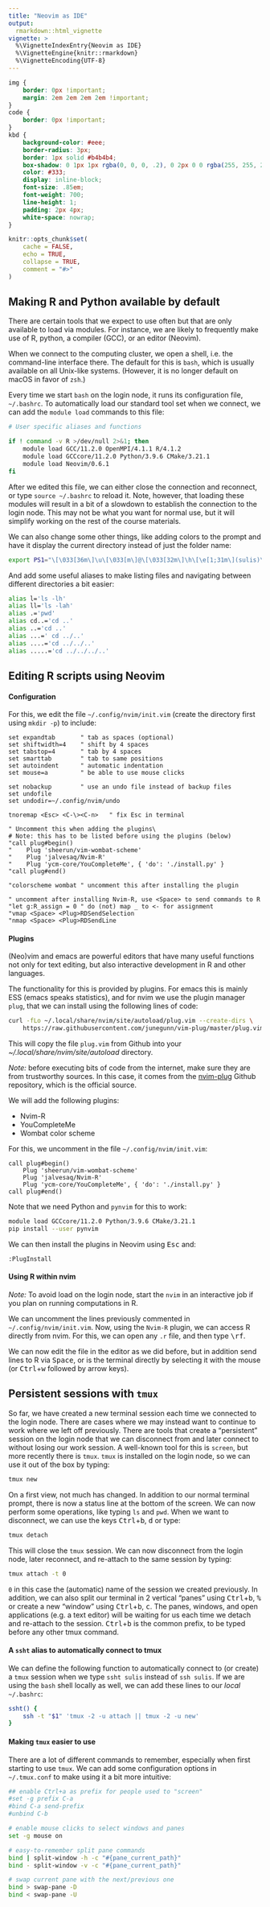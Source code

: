 ```yaml
---
title: "Neovim as IDE"
output:
  rmarkdown::html_vignette
vignette: >
  %\VignetteIndexEntry{Neovim as IDE}
  %\VignetteEngine{knitr::rmarkdown}
  %\VignetteEncoding{UTF-8}
---
```


```css
img {
    border: 0px !important;
    margin: 2em 2em 2em 2em !important;
}
code {
    border: 0px !important;
}
kbd {
    background-color: #eee;
    border-radius: 3px;
    border: 1px solid #b4b4b4;
    box-shadow: 0 1px 1px rgba(0, 0, 0, .2), 0 2px 0 0 rgba(255, 255, 255, .7) inset;
    color: #333;
    display: inline-block;
    font-size: .85em;
    font-weight: 700;
    line-height: 1;
    padding: 2px 4px;
    white-space: nowrap;
}
```

```r
knitr::opts_chunk$set(
    cache = FALSE,
    echo = TRUE,
    collapse = TRUE,
    comment = "#>"
)
```

## Making R and Python available by default

There are certain tools that we expect to use often but that are only available
to load via modules. For instance, we are likely to frequently make use of R,
python, a compiler (GCC), or an editor (Neovim).

When we connect to the computing cluster, we open a shell, i.e. the command-line
interface there. The default for this is `bash`, which is usually available on
all Unix-like systems. (However, it is no longer default on macOS in favor of
`zsh`.)

Every time we start `bash` on the login node, it runs its configuration file,
`~/.bashrc`. To automatically load our standard tool set when we connect, we can
add the `module load` commands to this file:

```sh
# User specific aliases and functions

if ! command -v R >/dev/null 2>&1; then
    module load GCC/11.2.0 OpenMPI/4.1.1 R/4.1.2
    module load GCCcore/11.2.0 Python/3.9.6 CMake/3.21.1
    module load Neovim/0.6.1
fi
```

After we edited this file, we can either close the connection and reconnect, or
type `source ~/.bashrc` to reload it. Note, however, that loading these modules
will result in a bit of a slowdown to establish the connection to the login
node. This may not be what you want for normal use, but it will simplify working
on the rest of the course materials.

We can also change some other things, like adding colors to the prompt and have
it display the current directory instead of just the folder name:

```sh
export PS1="\[\033[36m\]\u\[\033[m\]@\[\033[32m\]\h\[\e[1;31m\](sulis)\[\e[0m\]:\[\033[33;1m\]\w\[\033[m\]\$ "
```

And add some useful aliases to make listing files and navigating between
different directories a bit easier:

```sh
alias l='ls -lh'
alias ll='ls -lah'
alias .='pwd'
alias cd..='cd ..'
alias ..='cd ..'
alias ...=' cd ../..'
alias ....='cd ../../..'
alias .....='cd ../../../..'
```

## Editing R scripts using Neovim

#### Configuration

For this, we edit the file `~/.config/nvim/init.vim` (create the directory
first using `mkdir -p`) to include:

```vim
set expandtab       " tab as spaces (optional)
set shiftwidth=4    " shift by 4 spaces
set tabstop=4       " tab by 4 spaces
set smarttab        " tab to same positions
set autoindent      " automatic indentation
set mouse=a         " be able to use mouse clicks

set nobackup        " use an undo file instead of backup files
set undofile
set undodir=~/.config/nvim/undo

tnoremap <Esc> <C-\><C-n>   " fix Esc in terminal

" Uncomment this when adding the plugins\
# Note: this has to be listed before using the plugins (below)
"call plug#begin()
"    Plug 'sheerun/vim-wombat-scheme'
"    Plug 'jalvesaq/Nvim-R'
"    Plug 'ycm-core/YouCompleteMe', { 'do': './install.py' }
"call plug#end()

"colorscheme wombat " uncomment this after installing the plugin

" uncomment after installing Nvim-R, use <Space> to send commands to R
"let g:R_assign = 0 " do (not) map _ to <- for assignment
"vmap <Space> <Plug>RDSendSelection
"nmap <Space> <Plug>RDSendLine
```

#### Plugins

(Neo)vim and emacs are powerful editors that have many useful functions not only
for text editing, but also interactive development in R and other languages.

The functionality for this is provided by plugins. For emacs this is mainly ESS
(emacs speaks statistics), and for nvim we use the plugin manager `plug`, that
we can install using the following lines of code:

```sh
curl -fLo ~/.local/share/nvim/site/autoload/plug.vim --create-dirs \
    https://raw.githubusercontent.com/junegunn/vim-plug/master/plug.vim
```

This will copy the file `plug.vim` from Github into your
*~/.local/share/nvim/site/autoload* directory.

*Note:* before executing bits of code from the internet, make sure they are from
trustworthy sources. In this case, it comes from the
[nvim-plug](https://github.com/junegunn/vim-plug) Github repository, which is
the official source.

We will add the following plugins:

* Nvim-R
* YouCompleteMe
* Wombat color scheme

For this, we uncomment in the file `~/.config/nvim/init.vim`:

```vim
call plug#begin()
    Plug 'sheerun/vim-wombat-scheme'
    Plug 'jalvesaq/Nvim-R'
    Plug 'ycm-core/YouCompleteMe', { 'do': './install.py' }
call plug#end()
```

Note that we need Python and `pynvim` for this to work:

```sh
module load GCCcore/11.2.0 Python/3.9.6 CMake/3.21.1
pip install --user pynvim
```

We can then install the plugins in Neovim using <kbd>Esc</kbd> and:

```vim
:PlugInstall
```

#### Using R within nvim

_Note:_ To avoid load on the login node, start the `nvim` in an interactive job
if you plan on running computations in R.

We can uncomment the lines previously commented in `~/.config/nvim/init.vim`.
Now, using the `Nvim-R` plugin, we can access R directly from nvim. For this, we
can open any `.r` file, and then type <kbd>\\</kbd><kbd>r</kbd><kbd>f</kbd>.

We can now edit the file in the editor as we did before, but in addition send
lines to R via <kbd>Space</kbd>, or is the terminal directly by selecting it
with the mouse (or <kbd>Ctrl</kbd>+<kbd>w</kbd> followed by arrow keys).

## Persistent sessions with `tmux`

So far, we have created a new terminal session each time we connected to the
login node. There are cases where we may instead want to continue to work where
we left off previously. There are tools that create a "persistent" session on
the login node that we can disconnect from and later connect to without losing
our work session. A well-known tool for this is `screen`, but more recently
there is `tmux`. `tmux` is installed on the login node, so we can use it out of
the box by typing:

```sh
tmux new
```

On a first view, not much has changed. In addition to our normal terminal
prompt, there is now a status line at the bottom of the screen. We can now
perform some operations, like typing `ls` and `pwd`. When we want to disconnect,
we can use the keys <kbd>Ctrl</kbd>+<kbd>b</kbd>, <kbd>d</kbd> or type:

```sh
tmux detach
```

This will close the `tmux` session. We can now disconnect from the login node,
later reconnect, and re-attach to the same session by typing:

```sh
tmux attach -t 0
```

`0` in this case the (automatic) name of the session we created previously.
In addition, we can also split our terminal in 2 vertical "panes" using
<kbd>Ctrl</kbd>+<kbd>b</kbd>, <kbd>%</kbd> or create a new "window" using
<kbd>Ctrl</kbd>+<kbd>b</kbd>, <kbd>c</kbd>. The panes, windows, and open
applications (e.g. a text editor) will be waiting for us each time we detach and
re-attach to the session. <kbd>Ctrl</kbd>+<kbd>b</kbd> is the common prefix, to
be typed before any other tmux command.

#### A `ssht` alias to automatically connect to tmux

We can define the following function to automatically connect to (or create) a
`tmux` session when we type `ssht sulis` instead of `ssh sulis`. If we are using
the `bash` shell locally as well, we can add these lines to our _local_
`~/.bashrc`:

```sh
ssht() {
    ssh -t "$1" 'tmux -2 -u attach || tmux -2 -u new'
}
```

#### Making `tmux` easier to use

There are a lot of different commands to remember, especially when first
starting to use `tmux`. We can add some configuration options in `~/.tmux.conf`
to make using it a bit more intuitive:

```sh
## enable Ctrl+a as prefix for people used to "screen"
#set -g prefix C-a
#bind C-a send-prefix
#unbind C-b

# enable mouse clicks to select windows and panes
set -g mouse on

# easy-to-remember split pane commands
bind | split-window -h -c "#{pane_current_path}"
bind - split-window -v -c "#{pane_current_path}"

# swap current pane with the next/previous one
bind > swap-pane -D
bind < swap-pane -U
```
